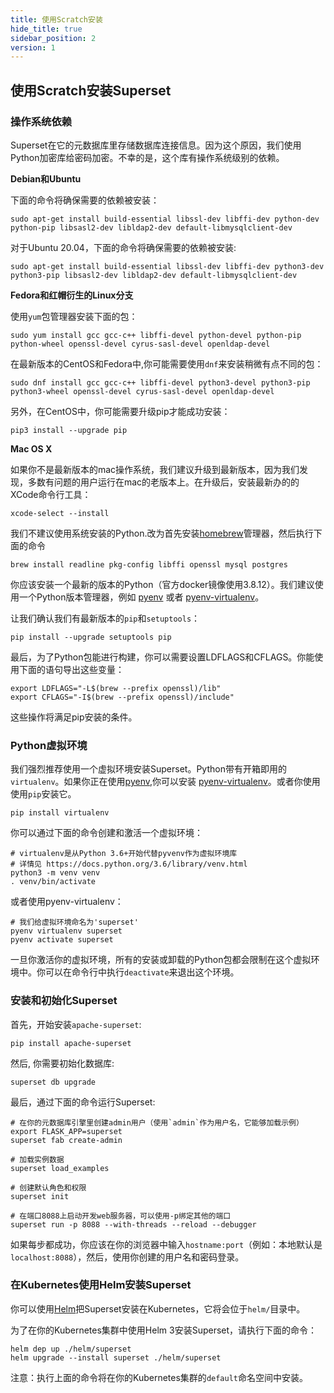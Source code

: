 ```yaml
---
title: 使用Scratch安装
hide_title: true
sidebar_position: 2
version: 1
---
```


## 使用Scratch安装Superset

### 操作系统依赖

Superset在它的元数据库里存储数据库连接信息。因为这个原因，我们使用Python加密库给密码加密。不幸的是，这个库有操作系统级别的依赖。

**Debian和Ubuntu**

下面的命令将确保需要的依赖被安装：

```
sudo apt-get install build-essential libssl-dev libffi-dev python-dev python-pip libsasl2-dev libldap2-dev default-libmysqlclient-dev
```

对于Ubuntu 20.04，下面的命令将确保需要的依赖被安装:

```
sudo apt-get install build-essential libssl-dev libffi-dev python3-dev python3-pip libsasl2-dev libldap2-dev default-libmysqlclient-dev
```

**Fedora和红帽衍生的Linux分支**


使用`yum`包管理器安装下面的包：

```
sudo yum install gcc gcc-c++ libffi-devel python-devel python-pip python-wheel openssl-devel cyrus-sasl-devel openldap-devel
```

在最新版本的CentOS和Fedora中,你可能需要使用`dnf`来安装稍微有点不同的包：
```
sudo dnf install gcc gcc-c++ libffi-devel python3-devel python3-pip python3-wheel openssl-devel cyrus-sasl-devel openldap-devel
```

另外，在CentOS中，你可能需要升级pip才能成功安装：
```
pip3 install --upgrade pip
```

**Mac OS X**

如果你不是最新版本的mac操作系统，我们建议升级到最新版本，因为我们发现，多数有问题的用户运行在mac的老版本上。在升级后，安装最新办的的XCode命令行工具：

```
xcode-select --install
```

我们不建议使用系统安装的Python.改为首先安装[homebrew](https://brew.sh/)管理器，然后执行下面的命令

```
brew install readline pkg-config libffi openssl mysql postgres
```

你应该安装一个最新的版本的Python（官方docker镜像使用3.8.12）。我们建议使用一个Python版本管理器，例如 [pyenv](https://github.com/pyenv/pyenv) 或者 [pyenv-virtualenv](https://github.com/pyenv/pyenv-virtualenv)。

让我们确认我们有最新版本的`pip`和`setuptools`：

```
pip install --upgrade setuptools pip
```

最后，为了Python包能进行构建，你可以需要设置LDFLAGS和CFLAGS。你能使用下面的语句导出这些变量：

```
export LDFLAGS="-L$(brew --prefix openssl)/lib"
export CFLAGS="-I$(brew --prefix openssl)/include"
```

这些操作将满足pip安装的条件。

### Python虚拟环境

我们强烈推荐使用一个虚拟环境安装Superset。Python带有开箱即用的`virtualenv`。如果你正在使用[pyenv](https://github.com/pyenv/pyenv),你可以安装 [pyenv-virtualenv](https://github.com/pyenv/pyenv-virtualenv)。或者你使用使用`pip`安装它。

```
pip install virtualenv
```

你可以通过下面的命令创建和激活一个虚拟环境：

```
# virtualenv是从Python 3.6+开始代替pyvenv作为虚拟环境库
# 详情见 https://docs.python.org/3.6/library/venv.html
python3 -m venv venv
. venv/bin/activate
```

或者使用pyenv-virtualenv：

```
# 我们给虚拟环境命名为'superset'
pyenv virtualenv superset
pyenv activate superset
```

一旦你激活你的虚拟环境，所有的安装或卸载的Python包都会限制在这个虚拟环境中。你可以在命令行中执行`deactivate`来退出这个环境。

### 安装和初始化Superset

首先，开始安装`apache-superset`:

```
pip install apache-superset
```

然后, 你需要初始化数据库:

```
superset db upgrade
```

最后，通过下面的命令运行Superset:

```
# 在你的元数据库引擎里创建admin用户（使用`admin`作为用户名，它能够加载示例）
export FLASK_APP=superset
superset fab create-admin

# 加载实例数据
superset load_examples

# 创建默认角色和权限
superset init

# 在端口8088上启动开发web服务器，可以使用-p绑定其他的端口
superset run -p 8088 --with-threads --reload --debugger
```

如果每步都成功，你应该在你的浏览器中输入`hostname:port`（例如：本地默认是 `localhost:8088`），然后，使用你创建的用户名和密码登录。

### 在Kubernetes使用Helm安装Superset

你可以使用[Helm](https://helm.sh/)把Superset安装在Kubernetes，它将会位于`helm/`目录中。

为了在你的Kubernetes集群中使用Helm 3安装Superset，请执行下面的命令：

```
helm dep up ./helm/superset
helm upgrade --install superset ./helm/superset
```

注意：执行上面的命令将在你的Kubernetes集群的`default`命名空间中安装。
